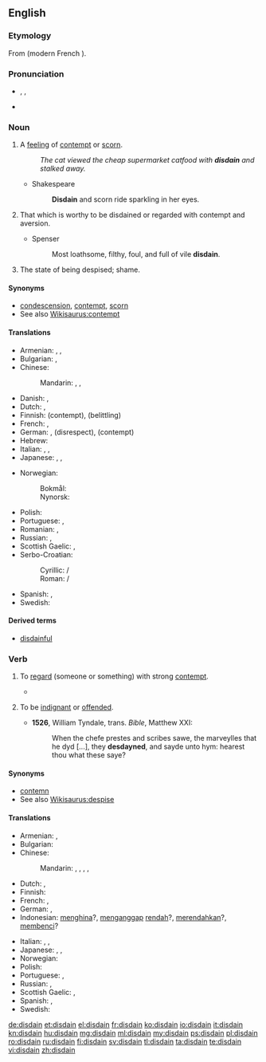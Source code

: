 {{was wotd|2010|January|19}}
==English==
{{wikipedia|dab=disdain}}

===Etymology===
From {{etyl|fro|en}} {{term|desdeignier|lang=fro}} (modern French {{term|dédaigner|lang=fr}}).

===Pronunciation===
* {{enPR|dĭs-dān'}}, {{IPA|/dɪsˈdeɪn/}}, {{X-SAMPA|/dIs"deIn/}}
* {{rhymes|eɪn}}

===Noun===
{{en-noun|-}}

# {{context|uncountable}} A [[feeling]] of [[contempt]] or [[scorn]].
#: ''The cat viewed the cheap supermarket catfood with '''disdain''' and stalked away.''
#* Shakespeare
#*: '''Disdain''' and scorn ride sparkling in her eyes.
# {{context|obsolete}} That which is worthy to be disdained or regarded with contempt and aversion.
#* Spenser
#*: Most loathsome, filthy, foul, and full of vile '''disdain'''.
# {{context|obsolete}} The state of being despised; shame.
#: {{rfquotek|Shakespeare}}

====Synonyms====
* [[condescension]], [[contempt]], [[scorn]]
* See also [[Wikisaurus:contempt]]

====Translations====
{{trans-top|feeling of contempt or scorn}}
* Armenian: {{t-|hy|արհամարհանք|tr=arhamarhank’}},  {{t-|hy|քամահրանք|tr=k’amahrank’}},  {{t-|hy|գոռոզություն|tr=goṙozut’yun}}
* Bulgarian: {{t+|bg|презрение|n}}, {{t+|bg|пренебрежение|n}}
* Chinese:
*: Mandarin: {{t|cmn|不屑|tr=bùxiè|sc=Hani}}, {{t|cmn|蔑視|sc=Hani}}, {{t|cmn|蔑视|tr=mièshì|sc=Hani}}
* Danish: {{t-|da|despekt}}, {{t-|da|foragt}}
* Dutch: {{t-|nl|ongenoegen}}, {{t-|nl|verachting|f}}
* Finnish: {{t-|fi|halveksunta}} (contempt), {{t-|fi|väheksyntä}} (belittling)
* French: {{t+|fr|dédain|m}}, {{t+|fr|mépris|m}}
* German: {{t+|de|Verachtung|f}}, {{t-|de|Geringschätzung|f}} (disrespect), {{t-|de|Missachtung|f}} (contempt)
* Hebrew: {{t-|he|בוז|tr=buz|sc=Hebr}}
* Italian: {{t-|it|sdegno|m}}, {{t-|it|disdegno|m}}, {{t+|it|disprezzo|m}}
* Japanese: {{t+|ja|軽蔑|tr=けいべつ, keibetsu|sc=Jpan}}, {{t+|ja|蔑視|tr=べっし, besshi|sc=Jpan}}, {{t+|ja|侮蔑|tr=ぶべつ, bubetsu|sc=Jpan}}
{{trans-mid}}
* Norwegian:
*: Bokmål: {{t+|no|forakt|m}}
*: Nynorsk: {{t-|nn|forakt|f}}
* Polish: {{t+|pl|pogarda|f}}
* Portuguese: {{t+|pt|desdém|m}}, {{t+|pt|desprezo|m}}
* Romanian: {{t+|ro|desconsiderare|f}}, {{t+|ro|dispreț|n}}
* Russian: {{t+|ru|презрение|n|tr=prezrénije}}, {{t+|ru|пренебрежение|n|tr=prenebrežénije}}
* Scottish Gaelic: {{t-|gd|tàire|f}}, {{t-|gd|dìmeas|f}}
* Serbo-Croatian:
*: Cyrillic: {{t-|sh|презир|m}} / {{t-|sh|пријезир|m}}
*: Roman: {{t-|sh|prezir|m}} / {{t-|sh|prijezir|m}}
* Spanish: {{t+|es|desdén|m}}, {{t+|es|desprecio|m}}
* Swedish: {{t+|sv|förakt}}
{{trans-bottom}}

====Derived terms====
* [[disdainful]]

===Verb===
{{en-verb}}

# {{context|transitive}} To [[regard]] (someone or something) with strong [[contempt]].
#* {{quote-news|year=2012|date=November 7|author=Matt Bai|title=Winning a Second Term, Obama Will Confront Familiar Headwinds|work=New York Times|url=http://www.nytimes.com/2012/11/07/us/politics/in-president-obamas-second-term-familiar-challenges.html?pagewanted=all&_r=0
|passage=The country’s first black president, and its first president to reach adulthood after the Vietnam War and Watergate, Mr. Obama seemed like a digital-age leader who could at last dislodge the stalemate between those who clung to the government of the Great Society, on the one hand, and those who '''disdained''' the very idea of government, on the other.}}
# {{context|intransitive|obsolete}} To be [[indignant]] or [[offended]].
#* '''1526''', William Tyndale, trans. ''Bible'', Matthew XXI:
#*: When the chefe prestes and scribes sawe, the marveylles that he dyd [...], they '''desdayned''', and sayde unto hym: hearest thou what these saye?

====Synonyms====
* [[contemn]]
* See also [[Wikisaurus:despise]]

====Translations====
{{trans-top|to regard someone with strong contempt}}
* Armenian: {{t-|hy|արհամարհել|tr=arhamarhel}},  {{t-|hy|քամահրել|tr=k’amahrel}}
* Bulgarian: {{t+|bg|презирам}}
* Chinese:
*: Mandarin: {{t|cmn|不屑|tr=bùxiè|sc=Hani}}, {{t|cmn|蔑視|sc=Hani}}, {{t|cmn|蔑视|tr=mièshì|sc=Hani}}, {{t|cmn|輕蔑|sc=Hani}}, {{t|cmn|轻蔑|tr=qīngmiè|sc=Hani}}
* Dutch: {{t+|nl|minachten}}, {{t-|nl|versmaden}}
* Finnish: {{t-|fi|halveksua}}
* French: {{t+|fr|dédaigner}},  {{t+|fr|mépriser}}
* German: {{t+|de|verachten}}, {{t+|de|verschmähen}}
* Indonesian: [[hina|menghina]]?, [[anggap|menganggap]] [[rendah]]?, [[rendah|merendahkan]]?, [[benci|membenci]]?
{{trans-mid}}
* Italian: {{t-|it|sdegnare}},  {{t-|it|sprezzare}},  {{t+|it|spregiare}}
* Japanese: {{t+|ja|軽蔑|tr=けいべつする, keibetsu-suru|alt=軽蔑する|sc=Jpan}}, {{t-|ja|侮る|tr=あなどる, anadoru|sc=Jpan}}, {{t-|ja|見くびる|tr=みくびる, mikubiru|sc=Jpan}}
* Norwegian: {{t-|no|forakte}}
* Polish: {{t+|pl|gardzić}}
* Portuguese: {{t+|pt|desdenhar}}, {{t+|pt|desprezar}}
* Russian: {{t+|ru|презирать|tr=prezirát’}} {{impf}}, {{t+|ru|презреть|tr=prezrét’}} {{pf.}}
* Scottish Gaelic: {{t-|gd|tàire|f}},
* Spanish: {{t+|es|desdeñar}}, {{t+|es|despreciar}}
* Swedish: {{t+|sv|förakta}}
{{trans-bottom}}

[[de:disdain]]
[[et:disdain]]
[[el:disdain]]
[[fr:disdain]]
[[ko:disdain]]
[[io:disdain]]
[[it:disdain]]
[[kn:disdain]]
[[hu:disdain]]
[[mg:disdain]]
[[ml:disdain]]
[[my:disdain]]
[[ps:disdain]]
[[pl:disdain]]
[[ro:disdain]]
[[ru:disdain]]
[[fi:disdain]]
[[sv:disdain]]
[[tl:disdain]]
[[ta:disdain]]
[[te:disdain]]
[[vi:disdain]]
[[zh:disdain]]